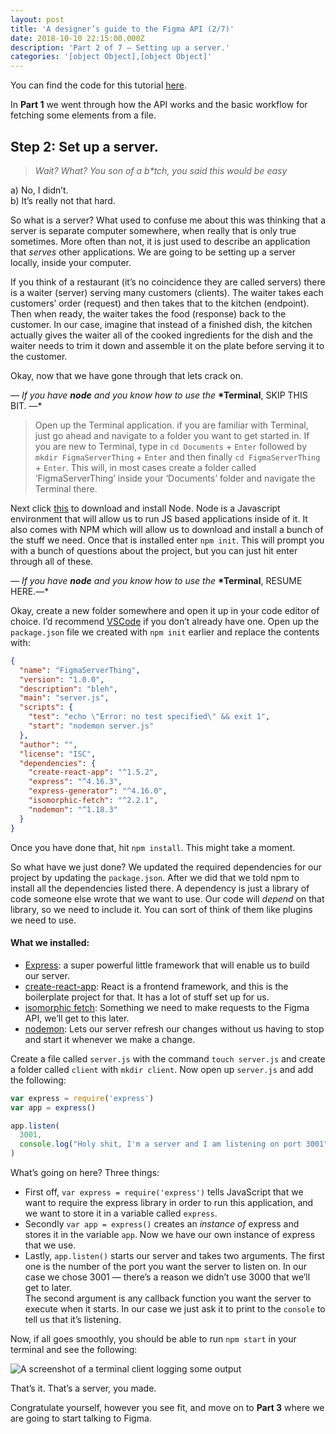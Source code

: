 ```yaml
---
layout: post
title: 'A designer’s guide to the Figma API (2/7)'
date: 2018-10-10 22:15:00.000Z
description: 'Part 2 of 7 — Setting up a server.'
categories: '[object Object],[object Object]'
---
```


You can find the code for this tutorial [here](https://github.com/danhollick/FigmaAPIThing).

In **Part 1** we went through how the API works and the basic workflow for fetching some elements from a file.

## Step 2: Set up a server.

> _Wait? What? You son of a b\*tch, you said this would be easy_

a) No, I didn’t.  
b) It’s really not that hard.

So what is a server? What used to confuse me about this was thinking that a server is separate computer somewhere, when really that is only true sometimes. More often than not, it is just used to describe an application that _serves_ other applications. We are going to be setting up a server locally, inside your computer.

If you think of a restaurant (it’s no coincidence they are called servers) there is a waiter (server) serving many customers (clients). The waiter takes each customers’ order (request) and then takes that to the kitchen (endpoint). Then when ready, the waiter takes the food (response) back to the customer. In our case, imagine that instead of a finished dish, the kitchen actually gives the waiter all of the cooked ingredients for the dish and the waiter needs to trim it down and assemble it on the plate before serving it to the customer.

Okay, now that we have gone through that lets crack on.

*— If you have* **_node_** *and you know how to use the* **\*Terminal**, SKIP THIS BIT. —\*

> Open up the Terminal application. if you are familiar with Terminal, just go ahead and navigate to a folder you want to get started in. If you are new to Terminal, type in `cd Documents` + `Enter` followed by `mkdir FigmaServerThing` + `Enter` and then finally `cd FigmaServerThing` + `Enter`. This will, in most cases create a folder called ‘FigmaServerThing’ inside your ‘Documents’ folder and navigate the Terminal there.

Next click [this](https://nodejs.org/dist/v8.12.0/node-v8.12.0.pkg) to download and install Node. Node is a Javascript environment that will allow us to run JS based applications inside of it. It also comes with NPM which will allow us to download and install a bunch of the stuff we need. Once that is installed enter `npm init`. This will prompt you with a bunch of questions about the project, but you can just hit enter through all of these.

*— If you have* **_node_** *and you know how to use the* **\*Terminal**, RESUME HERE.—\*

Okay, create a new folder somewhere and open it up in your code editor of choice. I’d recommend [VSCode](https://code.visualstudio.com/) if you don’t already have one. Open up the `package.json` file we created with `npm init` earlier and replace the contents with:

```json
{
  "name": "FigmaServerThing",
  "version": "1.0.0",
  "description": "bleh",
  "main": "server.js",
  "scripts": {
    "test": "echo \"Error: no test specified\" && exit 1",
    "start": "nodemon server.js"
  },
  "author": "",
  "license": "ISC",
  "dependencies": {
    "create-react-app": "^1.5.2",
    "express": "^4.16.3",
    "express-generator": "^4.16.0",
    "isomorphic-fetch": "^2.2.1",
    "nodemon": "^1.18.3"
  }
}
```

Once you have done that, hit `npm install`. This might take a moment.

So what have we just done? We updated the required dependencies for our project by updating the `package.json`. After we did that we told npm to install all the dependencies listed there. A dependency is just a library of code someone else wrote that we want to use. Our code will _depend_ on that library, so we need to include it. You can sort of think of them like plugins we need to use.

#### **What we installed:**

- [Express](https://expressjs.com/): a super powerful little framework that will enable us to build our server.
- [create-react-app](https://github.com/facebook/create-react-app): React is a frontend framework, and this is the boilerplate project for that. It has a lot of stuff set up for us.
- [isomorphic fetch](https://github.com/matthew-andrews/isomorphic-fetch): Something we need to make requests to the Figma API, we’ll get to this later.
- [nodemon](https://nodemon.io/): Lets our server refresh our changes without us having to stop and start it whenever we make a change.

Create a file called `server.js` with the command `touch server.js` and create a folder called `client` with `mkdir client`. Now open up `server.js` and add the following:

```javascript
var express = require('express')
var app = express()

app.listen(
  3001,
  console.log("Holy shit, I'm a server and I am listening on port 3001")
)
```

What’s going on here? Three things:

- First off, `var express = require('express')` tells JavaScript that we want to require the express library in order to run this application, and we want to store it in a variable called `express`.
- Secondly `var app = express()` creates an _instance of_ express and stores it in the variable `app`. Now we have our own instance of express that we use.
- Lastly, `app.listen()` starts our server and takes two arguments. The first one is the number of the port you want the server to listen on. In our case we chose 3001 — there’s a reason we didn’t use 3000 that we’ll get to later.  
  The second argument is any callback function you want the server to execute when it starts. In our case we just ask it to print to the `console` to tell us that it’s listening.

Now, if all goes smoothly, you should be able to run `npm start` in your terminal and see the following:

![A screenshot of a terminal client logging some output](/figma-api/part-2/terminal.png)

That’s it. That’s a server, you made.

Congratulate yourself, however you see fit, and move on to **Part 3** where we are going to start talking to Figma.
